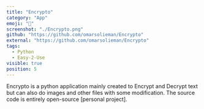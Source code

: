 ```yaml
---
title: "Encrypto"
category: "App"
emoji: "🧰"
screenshot: "./Encrypto.png"
github: "https://github.com/omarsolieman/Encrypto"
external: "https://github.com/omarsolieman/Encrypto"
tags:
  - Python
  - Easy-2-Use
visible: true
position: 5
---
```


Encrypto is a python application mainly created to Encrypt and Decrypt text but can also do images and other files with some modification. The source code is entirely open-source [personal project].
